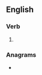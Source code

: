 ==English==

===Verb===
{{head|en|verb form}}

# {{en-past of|solace}}

===Anagrams===
* {{anagrams|en|Salcedo|coleads}}